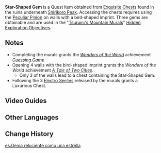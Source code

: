 {{Item Infobox
|id           = 100976
|image        = Item Strange Stone.png
|type         = Quest Items
|description  = A mysterious gem of unknown make. It shines like a star even when placed inside your backpack.<br />Perhaps this is the key to completing a certain "image."
|source1      = Found in the ruins underneath [[Shirikoro Peak]]
}}
'''Star-Shaped Gem''' is a Quest Item obtained from [[Exquisite Chest]]s found in the ruins underneath [[Shirikoro Peak]]. Accessing the chests requires using the [[Peculiar Pinion (Gadget)|Peculiar Pinion]] on walls with a bird-shaped imprint. Three gems are obtainable and are used in the "[[Tsurumi's Mountain Murals]]" [[Hidden Exploration Objectives]].

==Notes==
* Completing the murals grants the ''[[Wonders of the World]]'' achievement ''[[Guessing Game]]''.
* Opening 4 walls with the bird-shaped imprint grants the ''Wonders of the World'' achievement ''[[A Tale of Two Cities]]''.
** Only 3 of the walls lead to a chest containing the Star-Shaped Gem.
* Following the 3 [[Electro Seelie]]s released by the murals grants a Luxurious Chest.
<!--
==Gallery==-->

==Video Guides==
{{EVT
|video1   = https://youtu.be/8rRE3_a9cEI
|caption1 = All Star Shaped Gems Locations

|video2   = https://youtu.be/KE2SIghQilA
|caption2 = All 3 Star-Shaped Gems and Electro Seelies Locations
}}

==Other Languages==
{{Other Languages
|en      = Star-Shaped Gem
|zhs     = 如星的宝珠
|zhs_rm  = Rú Xīng de Bǎozhū
|zht     = 如星的寶珠
|zht_rm  = Rú Xīng de Bǎozhū
|zh_tl   = Star-Like Pearl
|ja      = 星の如き宝珠
|ja_rm   = Hoshi no Gotoki Houju
|ja_tl   = Star-Like Gem
|ko      = 별과 같은 보주
|ko_rm   = Byeol-gwa Gateun Boju
|ko_tl   = Star-Like {{w|Cintamani}}
|es      = Gema reluciente como una estrella
|es_tl   = Shimmering Gem Like a Star
|fr      = Gemme d'étoile
|fr_tl   = Star Gem
|ru      = Звёздная жемчужина
|ru_tl   = Starry Pearl
|th      = ไข่มุกที่เหมือนดวงดาว
|th_rm   = Khaimuk thi muean duangdao
|th_tl   = Star-Like Pearl
|vi      = Châu Báu Ánh Sao
|vi_tl   = 
|de      = Sternedelstein
|de_tl   = Star Gemstone
|id      = Permata Berbentuk Bintang
|id_tl   = Star-Shaped Gem
|pt      = Pérola Parecida com as Estrelas
|pt_tl   = 
|tr      = Yıldız Şeklinde Mücevher
|tr_tl   = 
|it      = Gemma a forma di stella
|it_tl   = 
}}

==Change History==
{{Change History|2.2}}

[[es:Gema reluciente como una estrella]]